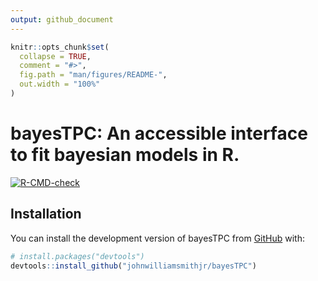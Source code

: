 ```yaml
---
output: github_document
---
```


<!-- README.md is generated from README.Rmd. Please edit that file -->

```r
knitr::opts_chunk$set(
  collapse = TRUE,
  comment = "#>",
  fig.path = "man/figures/README-",
  out.width = "100%"
)
```

# bayesTPC: An accessible interface to fit bayesian models in R.

<!-- badges: start -->
[![R-CMD-check](https://github.com/johnwilliamsmithjr/bayesTPC/actions/workflows/R-CMD-check.yaml/badge.svg)](https://github.com/johnwilliamsmithjr/bayesTPC/actions/workflows/R-CMD-check.yaml)
 <!-- [![Codecov test coverage](https://codecov.io/gh/johnwilliamsmithjr/bayesTPC/branch/master/graph/badge.svg)](https://app.codecov.io/gh/johnwilliamsmithjr/bayesTPC?branch=master) -->
<!-- badges: end -->


## Installation

You can install the development version of bayesTPC from [GitHub](https://github.com/) with:

``` r
# install.packages("devtools")
devtools::install_github("johnwilliamsmithjr/bayesTPC")
```

